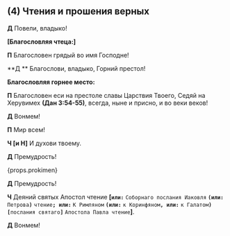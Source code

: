 
<span id="apostol" />

## (4) Чтения и прошения верных

**Д** Повели, владыко!

**[Благословляя чтеца:]**

**П** Благословен грядый во имя Господне!

**Д ** Благослови, владыко, Горний престол!

**Благословляя горнее место:**

**П** Благословен еси на престоле славы Царствия Твоего, Седяй на Херувимех
**(Дан 3:54-55)**, всегда, ныне и присно, и во веки веков!

**Д** Вонмем!

**П** Мир всем!

**Ч [и Н]** И духови твоему.

**Д** Премудрость!

<div>{props.prokimen}</div>

**Д** Премудрость!

**Ч** Деяний святых Апостол чтение
**<b>[</b>`или:`** `Соборнаго послания Иаковля`
**`(или:`** `Петрова`**`)`** `чтение`**`; или:`**
`К Римляном` **`(или:`** `к Коринфяном`**`, или:`**
`к Галатом`**`) [`**`послания святаго`**`]`** `Апо­сто­ла Павла чтение`**<b>]</b>**.

**Д** Вонмем!
